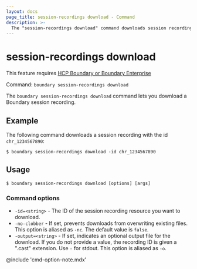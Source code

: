 ```yaml
---
layout: docs
page_title: session-recordings download - Command
description: >-
  The "session-recordings download" command downloads session recording resources so that you can view them.
---
```


# session-recordings download

<EnterpriseAlert product="boundary">This feature requires <a href="https://www.hashicorp.com/products/boundary">HCP Boundary or Boundary Enterprise</a></EnterpriseAlert>

Command: `boundary session-recordings download`

The `boundary session-recordings download` command lets you download a Boundary session recording.

## Example

The following command downloads a session recording with the id `chr_1234567890`:

```shell-session
$ boundary session-recordings download -id chr_1234567890
```

## Usage

<CodeBlockConfig hideClipboard>

```shell-session
$ boundary session-recordings download [options] [args]
```

</CodeBlockConfig>

### Command options

- `-id=<string>` - The ID of the session recording resource you want to download.
- `-no-clobber` - If set, prevents downloads from overwriting existing files.
This option is aliased as `-nc`.
The default value is `false`.
- `-output=<string>` - If set, indicates an optional output file for the download.
If you do not provide a value, the recording ID is given a ".cast" extension.
Use `-` for stdout.
This option is aliased as `-o`.

@include 'cmd-option-note.mdx'